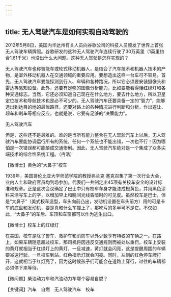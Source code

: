 ```yaml
---
---
---
```

title: 无人驾驶汽车是如何实现自动驾驶的
---




2012年5月8日，美国内华达州有关人员向谷歌公司的科技人员颁发了世界上首张无人驾驶车辆牌照。谷歌研发的这种无人驾驶汽车连续行驶了30万英里（1英里约合1.61千米）也没出什么大问题。这种无人驾驶是怎样实现的？

无人驾驶汽车也称智能车或轮式移动机器人，是结合了汽车技术和机器人技术的产物，是室外移动机器人在交通领域的重要应用。要想造出这样一台车可不容易。首先，无人驾驶汽车要能探测到行人、车辆和各种路况，所以它必须要安装摄像头和雷达等感知设备。此外，还要有足够的图像分析能力，比如要能看得懂红绿灯和各种交通标志。当然，它还必须知道自己现在在什么地方，要去什么地方，所以卫星定位技术和导航技术也是必不可少的。无人驾驶汽车还要具备一定的“智力”，能够选出到达目的地的最优路径，还要对路上的各种情况进行判断和分析，作出避让、超车和刹车等相应反应，也就是说，它要有足够的“决策能力”。

无人驾驶汽车



但是，这些还不是最难的。难的是当所有能力整合在无人驾驶汽车上以后，无人驾驶汽车要能协调运行所有的系统，任何一个系统也不能出错，一次也不行！因为哪怕是一次错误都可能酿成交通惨剧。因此，无人驾驶汽车绝对是一个集成了众多尖端技术的综合性系统工程。（冉浩）





【微博士】黄色的“大鼻子”校车

1939年，美国哥伦比亚大学师范学院的教授弗兰克·塞克召集了第一次行业大会，业内人士和政府官员均到场参加。代表们一共制定出45项有关校车安全的设计标准和规章。正是这次会议确定了巴士中只有校车车身才能漆成橙黄色，并用黑色涂料来涂写车上的字，以增加早上和晚间光线昏暗时的可见度。虽然校车是巴士，但是“大鼻子”（美式校车造型，车头向前凸出，发动机设置在车头前方）用的可是卡车的底盘和发动机，要是真和什么车撞上了，那吃亏的多半可不是它。不仅如此，“大鼻子”的车后、车顶和车窗都可以作为逃生出口。

【微博士】校车上的红绿灯

在美国，校车是除了警车、救护车和消防车以外少数享有特权的车辆之一。在路上，如果车辆随意超过校车，那司机将因违反交通规则而被处以重罚。校车上安装的黄灯就相当于红绿灯上的黄灯，一旦减速，黄灯就会闪亮，这是提醒周围的车辆要减速行驶。一旦校车到站，红色指示灯就会闪亮。同时，左侧的红色停车牌打开，这就相当于红灯亮了，因为这时候孩子们可能会在道路上穿行，过往的车辆都必须停下来等待。

【微问题】柴油动力车和汽油动力车哪个容易自燃？

【关键词】汽车　自燃　无人驾驶汽车　校车